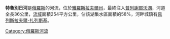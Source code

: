 '''特魯別日河'''是[[俄羅斯|俄羅斯]]的河流，位於[[雅羅斯拉夫爾州|雅羅斯拉夫爾州]]，最終注入[[普列謝耶沃湖|普列謝耶沃湖]]，河道全長36公里，[[流域|流域]]面積254平方公里，佔該湖集水區面積的58%，河畔城鎮有[[佩列斯拉夫爾-扎列斯基|佩列斯拉夫爾-扎列斯基]]。

{{Coord|56|44|N|38|50|E|display=title}}

[[Category:俄羅斯河流|Category:俄羅斯河流]]

{{Russia-geo-stub}}